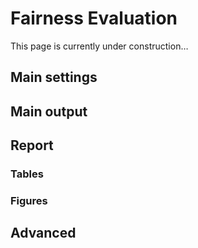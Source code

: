 # Fairness Evaluation {#sec-fairness}

This page is currently under construction...

## Main settings

## Main output

## Report

### Tables

### Figures

## Advanced
